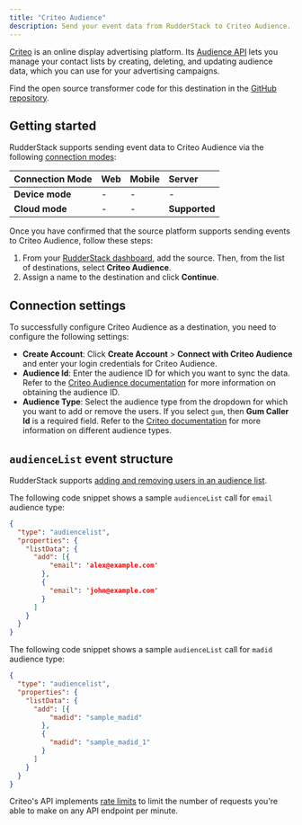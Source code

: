 ```yaml
---
title: "Criteo Audience"
description: Send your event data from RudderStack to Criteo Audience.
---
```


[Criteo](https://www.criteo.com/) is an online display advertising platform. Its [Audience API](https://developers.criteo.com/marketing-solutions/docs/audiences) lets you manage your contact lists by creating, deleting, and updating audience data, which you can use for your advertising campaigns.

Find the open source transformer code for this destination in the <a href="https://github.com/rudderlabs/rudder-transformer/tree/master/src/v0/destinations/Criteo Audience_audience">GitHub repository</a>.

## Getting started

RudderStack supports sending event data to Criteo Audience via the following <a href="https://rudderstack.com/docs/rudderstack-cloud/rudderstack-connection-modes/">connection modes</a>:

| Connection Mode | Web       | Mobile | Server |
| :------------------ | :------------ | :--------- | :--------- |
| **Device mode**     | - | -          | -          |
| **Cloud mode**      |  -  | -  |  **Supported**  |

Once you have confirmed that the source platform supports sending events to Criteo Audience, follow these steps:

1. From your [RudderStack dashboard](https://app.rudderstack.com/), add the source. Then, from the list of destinations, select **Criteo Audience**.
2. Assign a name to the destination and click **Continue**.

## Connection settings

To successfully configure Criteo Audience as a destination, you need to configure the following settings:

- **Create Account**: Click **Create Account** > **Connect with Criteo Audience** and enter your login credentials for Criteo Audience.
- **Audience Id**: Enter the audience ID for which you want to sync the data. Refer to the [Criteo Audience documentation](https://developers.criteo.com/marketing-solutions/docs/audience#creating-a-new-audience) for more information on obtaining the audience ID.
- **Audience Type**: Select the audience type from the dropdown for which you want to add or remove the users. If you select `gum`, then **Gum Caller Id** is a required field. Refer to the [Criteo documentation](https://developers.criteo.com/marketing-solutions/docs/contact-list#adding-and-removing-users-in-an-audience) for more information on different audience types.

## `audienceList` event structure

RudderStack supports <a href="https://developers.criteo.com/marketing-solutions/docs/contact-list#adding-and-removing-users-in-an-audience">adding and removing users in an audience list</a>.

The following code snippet shows a sample `audienceList` call for `email` audience type:

```json
{
  "type": "audiencelist",
  "properties": {
    "listData": {
      "add": [{
          "email": 'alex@example.com'
        },
        {
          "email": 'john@example.com'
        }
      ]
    }
  }
}
```

The following code snippet shows a sample `audienceList` call for `madid` audience type:

```json
{
  "type": "audiencelist",
  "properties": {
    "listData": {
      "add": [{
          "madid": "sample_madid"
        },
        {
          "madid": "sample_madid_1"
        }
      ]
    }
  }
}
```

<div class="warningBlock">
Criteo's API implements <a href="https://developers.criteo.com/marketing-solutions/docs/rate-limits">rate limits</a> to limit the number of requests you're able to make on any API endpoint per minute.
</div>
